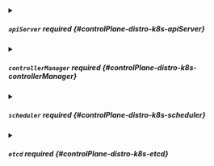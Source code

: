


<details className="config-field" data-expandable="true">
<summary>

##### `apiServer` <span className="config-field-required" data-required="false">required</span> <span className="config-field-type"></span> <span className="config-field-default"></span> <span className="config-field-enum"></span> {#controlPlane-distro-k8s-apiServer}



</summary>

<PartialApiserverreference />


</details>



<details className="config-field" data-expandable="true">
<summary>

##### `controllerManager` <span className="config-field-required" data-required="false">required</span> <span className="config-field-type"></span> <span className="config-field-default"></span> <span className="config-field-enum"></span> {#controlPlane-distro-k8s-controllerManager}



</summary>

<PartialControllermanagerreference />


</details>



<details className="config-field" data-expandable="true">
<summary>

##### `scheduler` <span className="config-field-required" data-required="false">required</span> <span className="config-field-type"></span> <span className="config-field-default"></span> <span className="config-field-enum"></span> {#controlPlane-distro-k8s-scheduler}



</summary>

<PartialSchedulerreference />


</details>



<details className="config-field" data-expandable="true">
<summary>

##### `etcd` <span className="config-field-required" data-required="false">required</span> <span className="config-field-type"></span> <span className="config-field-default"></span> <span className="config-field-enum"></span> {#controlPlane-distro-k8s-etcd}



</summary>

<PartialEtcdreference />


</details>
